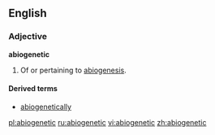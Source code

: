 ==English==

===Adjective===
'''abiogenetic'''

# {{biology}} Of or pertaining to [[abiogenesis]].

====Derived terms====
*[[abiogenetically]]

[[pl:abiogenetic]]
[[ru:abiogenetic]]
[[vi:abiogenetic]]
[[zh:abiogenetic]]